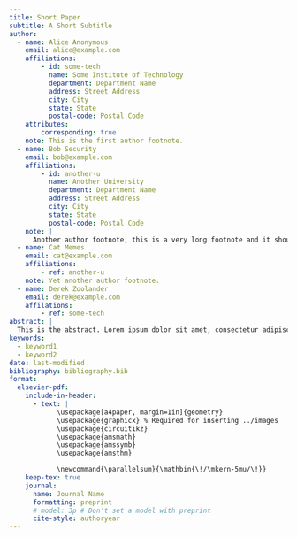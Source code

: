 ```yaml
---
title: Short Paper
subtitle: A Short Subtitle
author:
  - name: Alice Anonymous
    email: alice@example.com
    affiliations: 
        - id: some-tech
          name: Some Institute of Technology
          department: Department Name
          address: Street Address
          city: City
          state: State
          postal-code: Postal Code
    attributes:
        corresponding: true
    note: This is the first author footnote.
  - name: Bob Security
    email: bob@example.com
    affiliations:
        - id: another-u
          name: Another University
          department: Department Name
          address: Street Address
          city: City
          state: State
          postal-code: Postal Code
    note: |
      Another author footnote, this is a very long footnote and it should be a really long footnote. But this footnote is not yet sufficiently long enough to make two lines of footnote text.
  - name: Cat Memes
    email: cat@example.com
    affiliations:
        - ref: another-u
    note: Yet another author footnote.
  - name: Derek Zoolander
    email: derek@example.com
    affilations:
        - ref: some-tech
abstract: |
  This is the abstract. Lorem ipsum dolor sit amet, consectetur adipiscing elit. Vestibulum augue turpis, dictum non malesuada a, volutpat eget velit. Nam placerat turpis purus, eu tristique ex tincidunt et. Mauris sed augue eget turpis ultrices tincidunt. Sed et mi in leo porta egestas. Aliquam non laoreet velit. Nunc quis ex vitae eros aliquet auctor nec ac libero. Duis laoreet sapien eu mi luctus, in bibendum leo molestie. Sed hendrerit diam diam, ac dapibus nisl volutpat vitae. Aliquam bibendum varius libero, eu efficitur justo rutrum at. Sed at tempus elit.
keywords: 
  - keyword1
  - keyword2
date: last-modified
bibliography: bibliography.bib
format:
  elsevier-pdf:
    include-in-header:
      - text: |
            \usepackage[a4paper, margin=1in]{geometry}
            \usepackage{graphicx} % Required for inserting ../images
            \usepackage{circuitikz}
            \usepackage{amsmath}
            \usepackage{amssymb}
            \usepackage{amsthm}

            \newcommand{\parallelsum}{\mathbin{\!/\mkern-5mu/\!}}
    keep-tex: true
    journal:
      name: Journal Name
      formatting: preprint
      # model: 3p # Don't set a model with preprint
      cite-style: authoryear
---
```



```{=latex}

\section{Adaptação de impedância de entrada do amplificador}

O amplificador utilizado nesta atividade é o que foi projetado no laboratório 04. O amplificador em questão fornece um ganho de 21 dB, com uma corrente de emissor de aproximadamente 5 mA. Conforme é apresentado pela Fig.~\ref{fig:complete-amplifier-dc-characterization}.

\begin{figure}
    \centering
    \includegraphics[width=0.75\linewidth]{../images/complete-amplifier-dc-characterization.png}
    \caption{Amplificador completo com caracterização DC}
    \label{fig:complete-amplifier-dc-characterization}
\end{figure}


\subsection{Máxima transferência de potência}

Deseja-se adaptar a impedância de entrada do amplificador para uma fonte de potência de 50 $\Omega$, a fim de que essa fonte forneça a máxima potência para uma carga de 50 $\Omega$.

Dessa forma, é necessário obter a impedância de entrada do amplificador. Essa caracterização é apresentada na Fig.~\ref{fig:z-in-amplifier-original}.

\begin{figure}
    \centering
    \includegraphics[width=0.75\linewidth]{../images/zinamp-original1.png}
    \caption{Caracterização da impedância de entrada}
    \label{fig:z-in-amplifier-original}
\end{figure}

Dessa forma, deseja-se adaptar a impedância \(Z_i=605-j302\;\Omega\) para 50 $\Omega$. E, para essa tarefa, utiliza-se a abordagem de rede L de adaptação \cite{steer2019microwavev3} (6.5.1).

Para o primeiro passo, pode-se verificar que será necessário adaptar a impedância de 605 $\Omega$ para 50 $\Omega$ e anular a reatância capacitiva. Os cálculos para obter uma rede L que realize a adaptação da impedância para 50 $\Omega$ é descrito a seguir.

\[
\begin{split}
    \left|Q_s\right|=\left|Q_s\right|&=\sqrt{\frac{R_L}{R_s}-1}\implies\\
    &=\sqrt{\frac{605}{50}-1}\approx3,33\implies\\
\end{split}
\]

Dessa forma, obtém-se \(X_s=Q_sR_s=50\cdot3,33\approx166,7\;\Omega\) e \(X_p=R_L/Q_p=\approx181,7\;\Omega\). Como deseja-se bloquear os sinais DC na entrada do amplificador, utiliza-se a topologia de capacitor em série e indutor em paralelo, e como \(R_L>R_s\), o capacitor deve vir antes do ramo do indutor. Assim, o valor para o capacitor em série é

\[
\begin{split}
    X_s&=\frac{1}{j\omega C}\implies\\
    C&=\frac{1}{\omega X_s}\implies\\
    &=9,5456\;\text{pF}
\end{split}
\]

E para o indutor em paralelo, obtém-se

\[
\begin{split}
    X_s&=j\omega L\implies\\
    L&=\frac{X_s}{\omega}\implies\\
    &=289,225\;\text{nH}
\end{split}
\]

Em seguida, deseja-se eliminar a reatância da impedância original. Para eliminar essa reatância, será incluído um indutor em paralelo com o circuito, a fim de ressonar com a capacitância já existente na impedância de entrada. Para isso, a impedância de entrada do amplificador será modelada como um capacitor em paralelo com um resistor. Para isso, utiliza-se as equações de conversão de impedância em série para paralelo. Sabe-se que impedância em série é igual a \(R_s=605-j302\;\Omega\) e a impedância em paralelo equivalente, $Z_p$, é dada por

\[
    R_p=\frac{R_s^2+X_s^2}{R_s}\approx757,128\;\Omega
\]

e 

\[
    X_p=\frac{R_s^2+X_s^2}{X_s}\approx1,52\;k\Omega
\]

Assim, o capacitor em paralelo deve ter um valor de 

\[
    C=\frac{1}{\omega X_p}=1,05\;\text{pF}
\]

A impedância equivalente da entrada do amplificador foi mantida e pode ser visualizada na Fig.~\ref{fig:imp_equiv} e agora é possível modelar um indutor que eliminará a parte reativa da impedância de entrada do amplificador.

\begin{figure}
    \centering
    \includegraphics[width=0.75\linewidth]{../images/imp_equiv.png}
    \caption{Impedância equivalente de entrada do amplificador}
    \label{fig:imp_equiv}
\end{figure}

para eliminar essa reatância, é necessário incluir um indutor que tenha a mesma impedância, ou seja

\[
\begin{split}
    \omega L&=\frac{1}{\omega C}\implies\\
    L&=\frac{1}{\omega^2C}=2,41\;\mu H
\end{split}
\]

Utilizando os valores obtidos, como pode ser visualizado na Fig.~\ref{fig:not-matched-zin}, percebe-se que a impedância da fonte não foi obtida com sucesso. Porém, estão bem mais próximos do que estava. 

\begin{figure}
    \centering
    \includegraphics[width=0.75\linewidth]{../images/not-matched-zin.png}
    \caption{Tentativa de adaptação de impedância}
    \label{fig:not-matched-zin}
\end{figure}

Dessa forma, são realizados ajustes finos nos componentes para que a impedância desejada seja obtida com sucesso. Esse processo é ilustrado pela Fig.~\ref{fig:tune-impedances}.

\begin{figure}
    \centering
    \includegraphics[width=0.75\linewidth]{../images/tune-impedances.png}
    \caption{Ajuste fino nas impedâncias}
    \label{fig:tune-impedances}
\end{figure}

Após alguns ajustes, pode-se obter a impedância de entrada apresentada na Fig.~\ref{fig:matched-zin}.

\begin{figure}
    \centering
    \includegraphics[width=0.75\linewidth]{../images/matched-zin.png}
    \caption{Impedância de entrada adaptada}
    \label{fig:matched-zin}
\end{figure}

Para simplificar o circuito, pode-se calcular a indutância equivalente entre os dois indutores. Isso é feito da seguinte forma

\[
    L_1\parallelsum L_2=282,861\;\text{nH}
\]

O circuito equivalente pode ser visualizado na Fig.~\ref{fig:circuit-matched-ampl}.

\begin{figure}
    \centering
    \includegraphics[width=0.75\linewidth]{../images/circuit-matched-ampl.png}
    \caption{Amplificador com a impedância corretamente adaptada}
    \label{fig:circuit-matched-ampl}
\end{figure}

O resultado de potência obtida da fonte é apresentado na Fig.~\ref{fig:max-result}.


\begin{figure}
    \centering
    \includegraphics[width=0.75\linewidth]{../images/max-result.png}
    \caption{Resultados da máxima transferência de potência}
    \label{fig:max-result}
\end{figure}

A largura de banda de operação do amplificador é obtida com base nos parâmetros de máxima transferência de potência e reflexão. Segundo os parâmetros de reflexão, como pode ser visualizado na Fig.~\ref{fig:max-refl}, com base na restrição de -10 dB para reflexão, a largura de banda do amplificador é de 92,8 MHz a 109 MHz, ou seja 16,2 MHz.

\begin{figure}
    \centering
    \includegraphics[width=0.75\linewidth]{../images/max-refl.png}
    \caption{Reflexão no circuito de máxima transferência de potência}
    \label{fig:max-refl}
\end{figure}

Com base no critério da potência transferida da carga e uma tolerância de -3 dB, a largura de banda do amplificador pode ser visualizada na Fig.~\ref{fig:bandwidth-gain} e é de 49,3 MHz a 152 MHz, ou seja, 102,7 MHz. 

\begin{figure}
    \centering
    \includegraphics[width=0.75\linewidth]{../images/bandwidth-gain.png}
    \caption{Potência transferida da fonte}
    \label{fig:bandwidth-gain}
\end{figure}

Entretanto, busca-se uma banda que todas as restrições sejam atendidas. Dessa forma, a banda de operação propriamente dita do amplificador é de 92,8 MHz a 109 MHz, ou seja 16,2 MHz.

\subsection{Ruído mínimo}

Já se sabe que a impedância da fonte é a principal responsável pela minimização de ruído no circuito. Assim, deseja-se adaptar a impedância da fonte para que o amplificador "seja submetido" à uma fonte com impedância ótima. Para obter o valor da impedância ótima, a simulação de parâmetros de espalhamento do QucsStudio fornece uma propriedade chamada \(S_\text{opt}\) que se trata do coeficiente de reflexão da fonte ótimo normalizado para a impedância do porto de entrada e por meio da função \textit{rtoz}, converte o coeficiente de reflexão com impedância de referência para uma determinada impedância, por padrão, 50 $\Omega$. Fazendo utilização das ferramentas fornecidas, chega-se à uma figura de ruído mínima de 0.792 dB a uma impedância ótima da fonte de \(85,6+j1,09\;\Omega\). Dessa forma, deseja-se adaptar a impedância da fonte \(Z_s=50\;\Omega\) para \(85,6+j1,09\;\Omega\), conforme pode ser visualizado na Fig.~\ref{fig:sopt}.

\begin{figure}
    \centering
    \includegraphics[width=0.75\linewidth]{../images/sopt.png}
    \caption{Impedância ótima para minimização da figura de ruído}
    \label{fig:sopt}
\end{figure}

A adaptação da parte real da impedância de 50 $\Omega$ para 85,6 $\Omega$ é apresentada a seguir

\[
\begin{split}
    \left|Q_s\right|=\left|Q_p\right|&=\sqrt{\frac{R_L}{R_s}-1}\implies\\
    &=\sqrt{\frac{85,6}{50}-1}\approx0,84\implies\\
\end{split}
\]

Com isso, obtém-se \(X_s=42,168\;\Omega\) e \(X_p=101,455\;\Omega\). Como deseja-se manter a topologia, o capacitor em série deve ser de 37,74 pF e o indutor em paralelo deve ser de 161,5 nH. O circuito e o resultado obtido podem ser visualizados na Fig.~\ref{fig:result-part1}.

\begin{figure}
    \centering
    \includegraphics[width=0.75\linewidth]{../images/result-part1.png}
    \caption{Resultado do LNA}
    \label{fig:result-part1}
\end{figure}

Como pode ser verificado a figura mínima de ruído foi corretamente atingida e a impedância ótima que é apresentada pelo QucsStudio é muito próxima ao valor real da impedância da fonte.


\section{Adaptação de impedância de entrada do amplificador e atenuador}

\subsection{Máxima transferência de potência}

Para iniciar o próximo passo, o atenuador projetado no laboratório anterior é acoplado ao circuito do amplificador mais a rede L, como pode ser verificado na Fig.~\ref{fig:atten-circuit}.

\begin{figure}
    \centering
    \includegraphics[width=0.75\linewidth]{../images/atten-circuit.png}
    \caption{Circuito com atenuador para máxima transferência de potência}
    \label{fig:atten-circuit}
\end{figure}

Com o circuito atenuador, pode-se verificar na Fig.~\ref{fig:result-max-attL} que a condição de máxima transferência de potência foi mantida ao longo de uma banda bem abrangente (simulação de 1 MHz a 1 GHz). Aparentemente, esse comportamento é motivado pela estabilidade da impedância de entrada causada pelo atenuador. Como essa impedância não varia quase nada ao longo da banda, a condição de máxima transferência é mantida.

\begin{figure}
    \centering
    \includegraphics[width=0.75\linewidth]{../images/result-max-attL.png}
    \caption{Resultado da potência de entrada do amplificador com atenuador}
    \label{fig:result-max-attL}
\end{figure}

Em relação ao coeficiente de reflexão na entrada, pode-se verificar na Fig.~\ref{fig:coef-ref-att} que é sempre abaixo de -20 dB. Atendendo ao critério estabelecido ao logo de uma banda bem larga (de 1 MHz a 1 GHz).

\begin{figure}
    \centering
    \includegraphics[width=0.75\linewidth]{../images/coef-ref-att.png}
    \caption{Coeficiente de reflexão com atenuador}
    \label{fig:coef-ref-att}
\end{figure}

\subsection{Mínima figura de ruído}

Um problema é encontrado uma vez que analisa-se a figura de ruído do circuito com o atenuador acoplado. O circuito atenuador trata-se de uma fonte de ruído, uma vez que utiliza elementos resistivos em sua composição.

Prevendo, intuitivamente, uma grande degradação na figura de ruído do circuito em questão, a Fig.~\ref{fig:nf-min-att} apresenta os valores obtidos para o acoplamento do atenuador.

\begin{figure}
    \centering
    \includegraphics[width=0.75\linewidth]{../images/nf-min-att.png}
    \caption{Figura de ruído com atenuador}
    \label{fig:nf-min-att}
\end{figure}

Também é possível verificar que a figura de ruído mínima (gigante) já foi obtida corretamente e a resistência ótima de fonte para fornecer essa mínima figura de ruído é a mesma que está sendo utilizada pela fonte, o que indica que o circuito está corretamente adaptado.

\section{Discussão}

Aparentemente, grande parte de conhecimento necessário para o projeto de um amplificador de baixo ruído já foi adquirido. Estudamos o que é ruído e como caracterizá-lo (manualmente e pelo QucsStudio), também foram apresentados os parâmetros de espalhamento, que facilitam a caracterização do circuito (especialmente via simulação). Também foi visto que a variável mais importante (que pode ser controlada) para a minimização da figura de ruído em um circuito é a impedância da fonte do sinal. Assim, variando a impedância da fonte, podemos obter um circuito com baixo nível de ruído. O problema encontra-se justamente aí, na maioria das vezes não faz sentido alterar a impedância da fonte, necessitando de uma técnica que faça a adaptação da impedância da fonte atual (normalmente 50 $\Omega$) para a impedância ótima. Uma dessas técnicas é a adaptação de impedância por rede L. Essa técnica de adaptação permite que a parte real da impedância seja facilmente adaptada à parte real de outra impedância e, para a adaptação da parte imaginária (reatância) utiliza-se a técnica de ressonância ou absorção pela rede adaptativa. Para a adaptação da reatância, foi utilizada a técnica de ressonância, deixando de lado a absorção por parte da rede de impedância.

Em relação à segunda parte da atividade, tenho a impressão de que o atenuador pode ser útil para ampliar a banda de operação de um circuito, uma vez que tanto a maximização da fonte quanto o valor mínimo dos coeficientes de reflexão foram mantidos para uma banda bem mais larga do que sem o atenuador. Esse benefício foi obtido sob a gigantesca penalidade de degradação da figura de ruído do sistema. Ainda restam várias dúvidas em relação à utilização do atenuador.

Pode ser verificado ao longo do trabalho que diversas vezes foram utilizadas as ferramentas de ajuste fino do QucsStudio para que a adaptação de impedância fosse corretamente obtida. Foi comentado em sala de aula que isso pode ser motivado pela ordem de grandeza da impedância do amplificador, que está muito acima do que é esperado para um sistema RF. Tanto essa adequação da impedância de entrada do amplificador quanto a adequação do ganho (que deve ser de 13 dB) não foi realizada e fica pendente para essa entrega e será finalizada para as próximas atividades.

Além disso, algo que está sendo muito bem-vindo no meu repertório de conhecimento é a criação de \textit{testbenches} adequados e visualmente agradáveis para medição dos parâmetros que já foram estudados e para apresentação. Entretanto, este último ponto demanda um pouco mais de tempo e, talvez seja finalizada até o fim deste curso.

Para finalizar, identifico que ficaram pendentes a demonstração de algumas equações que apareceram ao longo deste trabalho. Tomei a liberdade de utilizar fórmulas para ser um pouco mais eficiente. Apesar de não ter apresentado as demonstrações aqui, tentei estudá-las junto à bibliografia e, pretendo melhorar isso nos próximos relatórios, tendo um pouco mais de tempo par fazê-los.


```